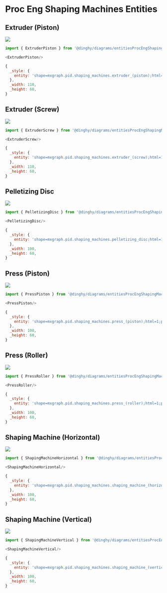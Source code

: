 
# Proc Eng Shaping Machines Entities


## Extruder (Piston)

<Tabs>
  <TabItem value="Preview">

![](./extruder-piston.png#drawio)

  </TabItem>
  <TabItem value="Usage">
    
```js
import { ExtruderPiston } from '@dinghy/diagrams/entitiesProcEngShapingMachines'

<ExtruderPiston/>
```

  </TabItem>
  <TabItem value="Definition">
    
```js
{
  _style: {
    entity: 'shape=mxgraph.pid.shaping_machines.extruder_(piston);html=1;pointerEvents=1;align=center;verticalLabelPosition=bottom;verticalAlign=top;dashed=0;',
  },
  _width: 110,
  _height: 60,
}
```

  </TabItem>
</Tabs>


## Extruder (Screw)

<Tabs>
  <TabItem value="Preview">

![](./extruder-screw.png#drawio)

  </TabItem>
  <TabItem value="Usage">
    
```js
import { ExtruderScrew } from '@dinghy/diagrams/entitiesProcEngShapingMachines'

<ExtruderScrew/>
```

  </TabItem>
  <TabItem value="Definition">
    
```js
{
  _style: {
    entity: 'shape=mxgraph.pid.shaping_machines.extruder_(screw);html=1;pointerEvents=1;align=center;verticalLabelPosition=bottom;verticalAlign=top;dashed=0;',
  },
  _width: 110,
  _height: 60,
}
```

  </TabItem>
</Tabs>


## Pelletizing Disc

<Tabs>
  <TabItem value="Preview">

![](./pelletizing-disc.png#drawio)

  </TabItem>
  <TabItem value="Usage">
    
```js
import { PelletizingDisc } from '@dinghy/diagrams/entitiesProcEngShapingMachines'

<PelletizingDisc/>
```

  </TabItem>
  <TabItem value="Definition">
    
```js
{
  _style: {
    entity: 'shape=mxgraph.pid.shaping_machines.pelletizing_disc;html=1;pointerEvents=1;align=center;verticalLabelPosition=bottom;verticalAlign=top;dashed=0;',
  },
  _width: 100,
  _height: 60,
}
```

  </TabItem>
</Tabs>


## Press (Piston)

<Tabs>
  <TabItem value="Preview">

![](./press-piston.png#drawio)

  </TabItem>
  <TabItem value="Usage">
    
```js
import { PressPiston } from '@dinghy/diagrams/entitiesProcEngShapingMachines'

<PressPiston/>
```

  </TabItem>
  <TabItem value="Definition">
    
```js
{
  _style: {
    entity: 'shape=mxgraph.pid.shaping_machines.press_(piston);html=1;pointerEvents=1;align=center;verticalLabelPosition=bottom;verticalAlign=top;dashed=0;',
  },
  _width: 100,
  _height: 60,
}
```

  </TabItem>
</Tabs>


## Press (Roller)

<Tabs>
  <TabItem value="Preview">

![](./press-roller.png#drawio)

  </TabItem>
  <TabItem value="Usage">
    
```js
import { PressRoller } from '@dinghy/diagrams/entitiesProcEngShapingMachines'

<PressRoller/>
```

  </TabItem>
  <TabItem value="Definition">
    
```js
{
  _style: {
    entity: 'shape=mxgraph.pid.shaping_machines.press_(roller);html=1;pointerEvents=1;align=center;verticalLabelPosition=bottom;verticalAlign=top;dashed=0;',
  },
  _width: 100,
  _height: 60,
}
```

  </TabItem>
</Tabs>


## Shaping Machine (Horizontal)

<Tabs>
  <TabItem value="Preview">

![](./shaping-machine-horizontal.png#drawio)

  </TabItem>
  <TabItem value="Usage">
    
```js
import { ShapingMachineHorizontal } from '@dinghy/diagrams/entitiesProcEngShapingMachines'

<ShapingMachineHorizontal/>
```

  </TabItem>
  <TabItem value="Definition">
    
```js
{
  _style: {
    entity: 'shape=mxgraph.pid.shaping_machines.shaping_machine_(horizontal);html=1;pointerEvents=1;align=center;verticalLabelPosition=bottom;verticalAlign=top;dashed=0;',
  },
  _width: 100,
  _height: 60,
}
```

  </TabItem>
</Tabs>


## Shaping Machine (Vertical)

<Tabs>
  <TabItem value="Preview">

![](./shaping-machine-vertical.png#drawio)

  </TabItem>
  <TabItem value="Usage">
    
```js
import { ShapingMachineVertical } from '@dinghy/diagrams/entitiesProcEngShapingMachines'

<ShapingMachineVertical/>
```

  </TabItem>
  <TabItem value="Definition">
    
```js
{
  _style: {
    entity: 'shape=mxgraph.pid.shaping_machines.shaping_machine_(vertical);html=1;pointerEvents=1;align=center;verticalLabelPosition=bottom;verticalAlign=top;dashed=0;',
  },
  _width: 100,
  _height: 60,
}
```

  </TabItem>
</Tabs>

